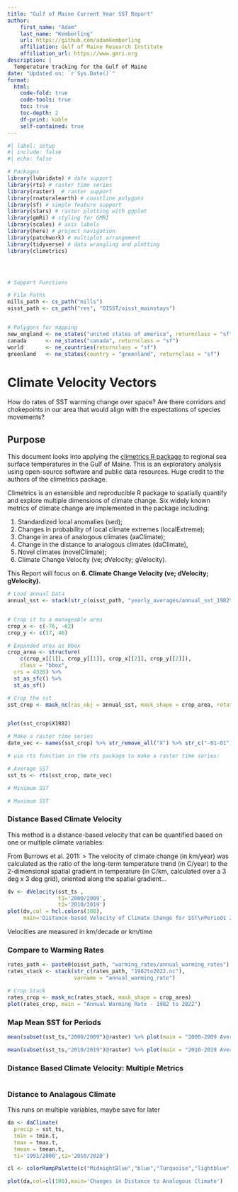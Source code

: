 ```yaml
---
title: "Gulf of Maine Current Year SST Report"
author: 
    first_name: "Adam"
    last_name: "Kemberling"
    url: https://github.com/adamkemberling
    affiliation: Gulf of Maine Research Institute
    affiliation_url: https://www.gmri.org
description: | 
  Temperature tracking for the Gulf of Maine
date: "Updated on: `r Sys.Date()`"
format: 
  html:
    code-fold: true
    code-tools: true
    toc: true
    toc-depth: 2
    df-print: kable
    self-contained: true
---
```



```r
#| label: setup
#| include: false
#| echo: false

# Packages
library(lubridate) # date support
library(rts) # raster time series
library(raster)  # raster support
library(rnaturalearth) # coastline polygons
library(sf) # simple feature support
library(stars) # raster plotting with ggplot
library(gmRi) # styling for GMRI
library(scales) # axis labels
library(here) # project navigation
library(patchwork) # multiplot arrangement
library(tidyverse) # data wrangling and plotting
library(climetrics)




# Support Functions

# File Paths
mills_path <- cs_path("mills")
oisst_path <- cs_path("res", "OISST/oisst_mainstays")


# Polygons for mapping
new_england <- ne_states("united states of america", returnclass = "sf")
canada      <- ne_states("canada", returnclass = "sf")
world       <- ne_countries(returnclass = "sf")
greenland   <- ne_states(country = "greenland", returnclass = "sf")
```

# Climate Velocity Vectors

How do rates of SST warming change over space? Are there corridors and chokepoints in our area that would align with the expectations of species movements?


## Purpose

This document looks into applying the [climetrics R package](https://github.com/shirintaheri/climetrics) to regional sea surface temperatures in the Gulf of Maine. This is an exploratory analysis using open-source software and public data resources. Huge credit to the authors of the climetrics package.


Climetrics is an extensible and reproducible R package to spatially quantify and explore multiple dimensions of climate change. Six widely known metrics of climate change are implemented in the package including:

 1. Standardized local anomalies (sed);   
 2. Changes in probability of local climate extremes (localExtreme);   
 3. Change in area of analogous climates (aaClimate);   
 4. Change in the distance to analogous climates (daClimate),   
 5. Novel climates (novelClimate);   
 6. Climate Change Velocity (ve; dVelocity; gVelocity).   

This Report will focus on **6. Climate Change Velocity (ve; dVelocity; gVelocity).**

```r

# Load annual Data
annual_sst <- stack(str_c(oisst_path, "yearly_averages/annual_sst_1982to2022.nc"), .varName = "sst")


# Crop it to a manageable area
crop_x <- c(-76, -62)
crop_y <- c(37, 46)

# Expanded area as bbox
crop_area <- structure(
    c(crop_x[[1]], crop_y[[1]], crop_x[[2]], crop_y[[2]]),  
    class = "bbox",
  crs = 4326) %>% 
  st_as_sfc() %>% 
  st_as_sf()

# Crop the sst
sst_crop <- mask_nc(ras_obj = annual_sst, mask_shape = crop_area, rotate = T)


plot(sst_crop$X1982)

```


```r
# Make a raster time series
date_vec <- names(sst_crop) %>% str_remove_all("X") %>% str_c("-01-01") %>% as.Date()

# use rts function in the rts package to make a raster time series:

# Average SST
sst_ts <- rts(sst_crop, date_vec) 

# Minimum SST

# Maximum SST

```



### Distance Based Climate Velocity

This method is a distance-based velocity that can be quantified based on one or multiple climate variables:


From Burrows et al. 2011:
 > The velocity of climate change (in km/year) was calculated as the ratio of the long-term temperature trend (in C/year) to the 2-dimensional spatial gradient in temperature (in C/km, calculated over a 3 deg x 3 deg grid), oriented along the spatial gradient...

```r
dv <- dVelocity(sst_ts , 
                t1='2000/2009',
                t2='2010/2019')
plot(dv,col = hcl.colors(100), 
     main='Distance-based Velocity of Climate Change for SST\nPeriods 2000-2009 to 2010 to 2019')
```

Velocities are measured in km/decade or km/time


### Compare to Warming Rates

```r
rates_path <- paste0(oisst_path, "warming_rates/annual_warming_rates")
rates_stack <- stack(str_c(rates_path, "1982to2022.nc"), 
                     varname = "annual_warming_rate")

# Crop Stack
rates_crop <- mask_nc(rates_stack, mask_shape = crop_area)
plot(rates_crop, main = "Annual Warming Rate - 1982 to 2022")
```


### Map Mean SST for Periods

```r
mean(subset(sst_ts,"2000/2009")@raster) %>% plot(main = "2000-2009 Average SST")
```

```r
mean(subset(sst_ts,"2010/2019")@raster) %>% plot(main = "2010-2019 Average SST")
```



### Distance Based Climate Velocity: Multiple Metrics

```r

```


### Distance to Analagous Climate

This runs on multiple variables, maybe save for later

```r

da <- daClimate(
  precip = sst_ts, 
  tmin = tmin.t, 
  tmax = tmax.t, 
  tmean = tmean.t, 
  t1='1991/2000',t2='2010/2020')

cl <- colorRampPalette(c("MidnightBlue","blue","Turquoise","lightblue","gray","yellow","red"))

plot(da,col=cl(100),main='Changes in Distance to Analogous Climate')

```

